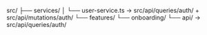 src/
├── services/
│   └── user-service.ts → src/api/queries/auth/ + src/api/mutations/auth/
└── features/
    └── onboarding/
        └── api/ → src/api/queries/auth/
